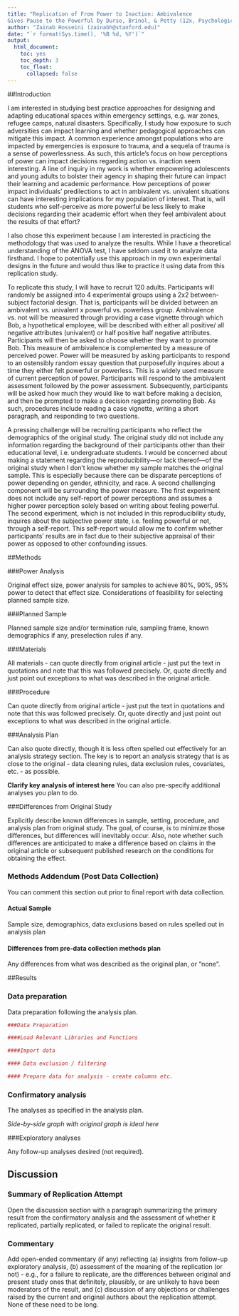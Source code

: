 ```yaml
---
title: "Replication of From Power to Inaction: Ambivalence
Gives Pause to the Powerful by Durso, Brinol, & Petty (12x, Psychological Science)"
author: "Zainab Hosseini (zainabh@stanford.edu)"
date: "`r format(Sys.time(), '%B %d, %Y')`"
output:
  html_document:
    toc: yes
    toc_depth: 3
    toc_float:
      collapsed: false
---
```


<!-- Replication reports should all use this template to standardize reporting across projects.  These reports will be public supplementary materials that accompany the summary report(s) of the aggregate results. -->

##Introduction

I am interested in studying best practice approaches for designing and adapting educational spaces within emergency settings, e.g. war zones, refugee camps, natural disasters. Specifically, I study how exposure to such adversities can impact learning and whether pedagogical approaches can mitigate this impact. A common experience amongst populations who are impacted by emergencies is exposure to trauma, and a sequela of trauma is a sense of powerlessness. As such, this article’s focus on how perceptions of power can impact decisions regarding action vs. inaction seem interesting. A line of inquiry in my work is whether empowering adolescents and young adults to bolster their agency in shaping their future can impact their learning and academic performance. How perceptions of power impact individuals’ predilections to act in ambivalent vs. univalent situations can have interesting implications for my population of interest. That is, will students who self-perceive as more powerful be less likely to make decisions regarding their academic effort when they feel ambivalent about the results of that effort? 

I also chose this experiment because I am interested in practicing the methodology that was used to analyze the results. While I have a theoretical understanding of the ANOVA test, I have seldom used it to analyze data firsthand. I hope to potentially use this approach in my own experimental designs in the future and would thus like to practice it using data from this replication study. 

To replicate this study, I will have to recruit 120 adults. Participants will randomly be assigned into 4 experimental groups using a 2x2 between-subject factorial design. That is, participants will be divided between an ambivalent vs. univalent x powerful vs. powerless group. Ambivalence vs. not will be measured through providing a case vignette through which Bob, a hypothetical employee, will be described with either all positive/ all negative attributes (univalent) or half positive half negative attributes. Participants will then be asked to choose whether they want to promote Bob. This measure of ambivalence is complemented by a measure of perceived power. Power will be measured by asking participants to respond to an ostensibly random essay question that purposefully inquires about a time they either felt powerful or powerless. This is a widely used measure of current perception of power. 
Participants will respond to the ambivalent assessment followed by the power assessment. Subsequently, participants will be asked how much they would like to wait before making a decision, and then be prompted to make a decision regarding promoting Bob. As such, procedures include reading a case vignette, writing a short paragraph, and responding to two questions. 

A pressing challenge will be recruiting participants who reflect the demographics of the original study. The original study did not include any information regarding the background of their participants other than their educational level, i.e. undergraduate students. I would be concerned about making a statement regarding the reproducibility—or lack thereof—of the original study when I don’t know whether my sample matches the original sample. This is especially because there can be disparate perceptions of power depending on gender, ethnicity, and race. A second challenging component will be surrounding the power measure. The first experiment does not include any self-report of power perceptions and assumes a higher power perception solely based on writing about feeling powerful. The second experiment, which is not included in this reproducibility study, inquires about the subjective power state, i.e. feeling powerful or not, through a self-report. This self-report would allow me to confirm whether participants’ results are in fact due to their subjective appraisal of their power as opposed to other confounding issues.  



##Methods

###Power Analysis

Original effect size, power analysis for samples to achieve 80%, 90%, 95% power to detect that effect size.  Considerations of feasibility for selecting planned sample size.

###Planned Sample

Planned sample size and/or termination rule, sampling frame, known demographics if any, preselection rules if any.

###Materials

All materials - can quote directly from original article - just put the text in quotations and note that this was followed precisely.  Or, quote directly and just point out exceptions to what was described in the original article.

###Procedure	

Can quote directly from original article - just put the text in quotations and note that this was followed precisely.  Or, quote directly and just point out exceptions to what was described in the original article.

###Analysis Plan

Can also quote directly, though it is less often spelled out effectively for an analysis strategy section.  The key is to report an analysis strategy that is as close to the original - data cleaning rules, data exclusion rules, covariates, etc. - as possible.  

**Clarify key analysis of interest here**  You can also pre-specify additional analyses you plan to do.

###Differences from Original Study

Explicitly describe known differences in sample, setting, procedure, and analysis plan from original study.  The goal, of course, is to minimize those differences, but differences will inevitably occur.  Also, note whether such differences are anticipated to make a difference based on claims in the original article or subsequent published research on the conditions for obtaining the effect.

### Methods Addendum (Post Data Collection)

You can comment this section out prior to final report with data collection.

#### Actual Sample
  Sample size, demographics, data exclusions based on rules spelled out in analysis plan

#### Differences from pre-data collection methods plan
  Any differences from what was described as the original plan, or “none”.


##Results


### Data preparation

Data preparation following the analysis plan.
	
```r
###Data Preparation

####Load Relevant Libraries and Functions

####Import data

#### Data exclusion / filtering

#### Prepare data for analysis - create columns etc.
```

### Confirmatory analysis

The analyses as specified in the analysis plan.  

*Side-by-side graph with original graph is ideal here*

###Exploratory analyses

Any follow-up analyses desired (not required).  

## Discussion

### Summary of Replication Attempt

Open the discussion section with a paragraph summarizing the primary result from the confirmatory analysis and the assessment of whether it replicated, partially replicated, or failed to replicate the original result.  

### Commentary

Add open-ended commentary (if any) reflecting (a) insights from follow-up exploratory analysis, (b) assessment of the meaning of the replication (or not) - e.g., for a failure to replicate, are the differences between original and present study ones that definitely, plausibly, or are unlikely to have been moderators of the result, and (c) discussion of any objections or challenges raised by the current and original authors about the replication attempt.  None of these need to be long.
